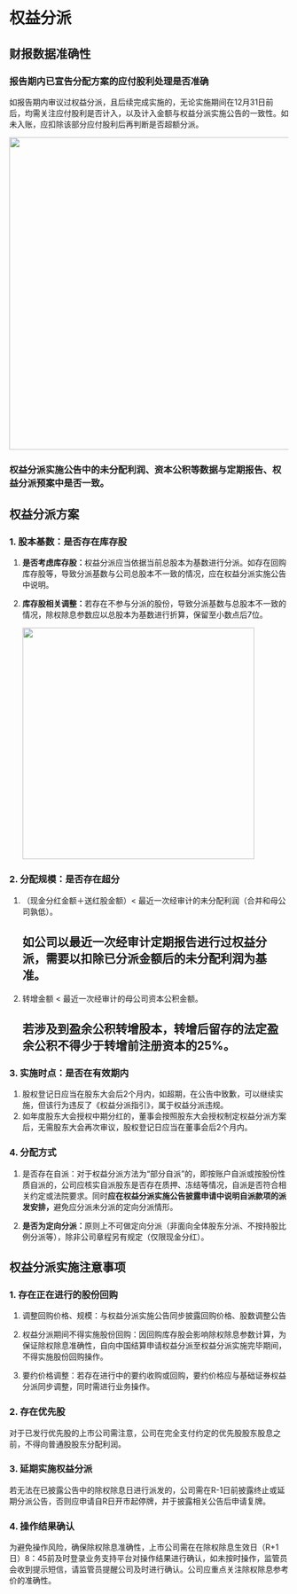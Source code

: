 # 权益分派

## 财报数据准确性

### 报告期内已宣告分配方案的应付股利处理是否准确

如报告期内审议过权益分派，且后续完成实施的，无论实施期间在12月31日前后，均需关注应付股利是否计入，以及计入金额与权益分派实施公告的一致性。如未入账，应扣除该部分应付股利后再判断是否超额分派。

![](images/clipboard-2543666220.png){width="564"}

### 权益分派实施公告中的未分配利润、资本公积等数据与定期报告、权益分派预案中是否一致。

## 权益分派方案

### 1. 股本基数：是否存在库存股

1.  **是否考虑库存股：**权益分派应当依据当前总股本为基数进行分派。如存在回购库存股等，导致分派基数与公司总股本不一致的情况，应在权益分派实施公告中说明。

2.  **库存股相关调整：**若存在不参与分派的股份，导致分派基数与总股本不一致的情况，除权除息参数应以总股本为基数进行折算，保留至小数点后7位。

    ![](images/clipboard-3091763211.png){width="418"}

### 2. 分配规模：是否存在超分

1.  （现金分红金额＋送红股金额）\< 最近一次经审计的未分配利润（合并和母公司孰低）。

    ::: {.callout-caution appearance="minimal"}
    ## 如公司以最近一次经审计定期报告进行过权益分派，需要以扣除已分派金额后的未分配利润为基准。
    :::

2.  转增金额 \< 最近一次经审计的母公司资本公积金额。

    ::: {.callout-caution appearance="minimal"}
    ## 若涉及到盈余公积转增股本，转增后留存的法定盈余公积不得少于转增前注册资本的25%。
    :::

### 3. 实施时点：是否在有效期内

1.  股权登记日应当在股东大会后2个月内，如超期，在公告中致歉，可以继续实施，但该行为违反了《权益分派指引》，属于权益分派违规。
2.  如年度股东大会授权中期分红的，董事会按照股东大会授权制定权益分派方案后，无需股东大会再次审议，股权登记日应当在董事会后2个月内。

### 4. 分配方式

1.  是否存在自派：对于权益分派方法为“部分自派”的，即按账户自派或按股份性质自派的，公司应核实自派股东是否存在质押、冻结等情况，自派是否符合相关约定或法院要求。同时**应在权益分派实施公告披露申请中说明自派款项的派发安排，**避免应分派未分派的定向分派情形。

2.  **是否为定向分派：**原则上不可做定向分派（非面向全体股东分派、不按持股比例分派等），除非公司章程另有规定（仅限现金分红）。

## 权益分派实施注意事项

### 1. 存在正在进行的股份回购

1.  调整回购价格、规模：与权益分派实施公告同步披露回购价格、股数调整公告

2.  权益分派期间不得实施股份回购：因回购库存股会影响除权除息参数计算，为保证除权除息准确性，自向中国结算申请权益分派至权益分派实施完毕期间，不得实施股份回购操作。

3.  要约价格调整：若存在进行中的要约收购或回购，要约价格应与基础证券权益分派同步调整，同时需进行业务操作。

### 2. 存在优先股

对于已发行优先股的上市公司需注意，公司在完全支付约定的优先股股东股息之前，不得向普通股股东分配利润。

### 3. 延期实施权益分派

若无法在已披露公告中的除权除息日进行派发的，公司需在R-1日前披露终止或延期分派公告，否则应申请自R日开市起停牌，并于披露相关公告后申请复牌。

### 4. 操作结果确认

为避免操作风险，确保除权除息准确性，上市公司需在在除权除息生效日（R+1日）8：45前及时登录业务支持平台对操作结果进行确认，如未按时操作，监管员会收到提示短信，请监管员提醒公司及时进行确认。公司应重点关注除权除息参考价的准确性。
